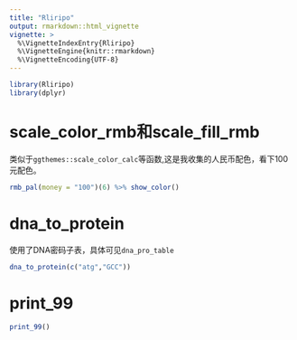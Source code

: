 ```yaml
---
title: "Rliripo"
output: rmarkdown::html_vignette
vignette: >
  %\VignetteIndexEntry{Rliripo}
  %\VignetteEngine{knitr::rmarkdown}
  %\VignetteEncoding{UTF-8}
---
```



```r
library(Rliripo)
library(dplyr)
```
# scale_color_rmb和scale_fill_rmb
类似于`ggthemes::scale_color_calc`等函数,这是我收集的人民币配色，看下100元配色。
```r
rmb_pal(money = "100")(6) %>% show_color()
```

# dna_to_protein
使用了DNA密码子表，具体可见`dna_pro_table`
```r
dna_to_protein(c("atg","GCC"))
```

# print_99

```r
print_99()
```
